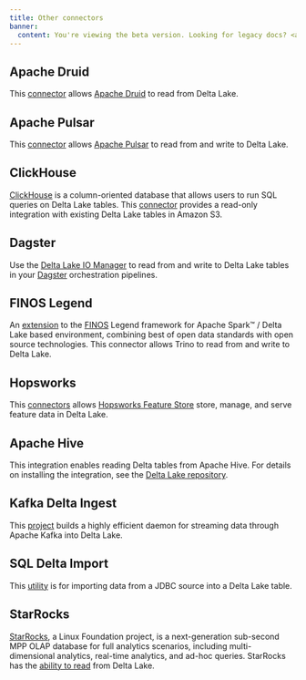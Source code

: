 ```yaml
---
title: Other connectors
banner:
  content: You're viewing the beta version. Looking for legacy docs? <a href="https://docs.delta.io" target="_blank" rel="noopener">Click here.</a>
---
```


## Apache Druid

This [connector](https://druid.apache.org/docs/latest/development/extensions-contrib/delta-lake/) allows [Apache Druid](https://druid.apache.org/) to read from Delta Lake.

## Apache Pulsar

This [connector](https://github.com/streamnative/pulsar-io-lakehouse/blob/master/docs/delta-lake-demo.md) allows [Apache Pulsar](https://pulsar.apache.org/) to read from and write to Delta Lake.

## ClickHouse

[ClickHouse](https://clickhouse.com/) is a column-oriented database that allows users to run SQL queries on Delta Lake tables. This [connector](https://clickhouse.com/docs/en/engines/table-engines/integrations/deltalake) provides a read-only integration with existing Delta Lake tables in Amazon S3.

## Dagster

Use the [Delta Lake IO Manager](https://delta-io.github.io/delta-rs/integrations/delta-lake-dagster/) to read from and write to Delta Lake tables in your [Dagster](https://dagster.io/) orchestration pipelines.

## FINOS Legend

An [extension](https://github.com/finos/legend-community-delta/blob/main/README.md) to the [FINOS](https://landscape.finos.org/) Legend framework for Apache Spark™ / Delta Lake based environment, combining best of open data standards with open source technologies. This connector allows Trino to read from and write to Delta Lake.

## Hopsworks

This [connectors](https://docs.hopsworks.ai/latest/user_guides/fs/feature_group/create/#batch-write-api) allows [Hopsworks Feature Store](https://www.hopsworks.ai/dictionary/feature-store) store, manage, and serve feature data in Delta Lake.

## Apache Hive

This integration enables reading Delta tables from Apache Hive. For details on installing the integration, see the [Delta Lake repository](https://github.com/delta-io/delta/tree/master/connectors/hive).

## Kafka Delta Ingest

This [project](https://github.com/delta-io/kafka-delta-ingest) builds a highly efficient daemon for streaming data through Apache Kafka into Delta Lake.

## SQL Delta Import

This [utility](https://github.com/delta-io/delta/blob/master/connectors/sql-delta-import/readme.md) is for importing data from a JDBC source into a Delta Lake table.

## StarRocks

[StarRocks](https://www.starrocks.io/), a Linux Foundation project, is a next-generation sub-second MPP OLAP database for full analytics scenarios, including multi-dimensional analytics, real-time analytics, and ad-hoc queries. StarRocks has the [ability to read](https://docs.starrocks.io/docs/introduction/StarRocks_intro/) from Delta Lake.